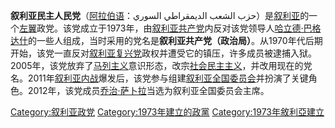 '''叙利亚民主人民党'''（[[阿拉伯语|阿拉伯语]]：حزب الشعب الديمقراطي السوري）是[[叙利亚|叙利亚]]的一个[[左翼|左翼]]政党。该党成立于1973年，由[[叙利亚共产党|叙利亚共产党]]内反对该党领导人[[哈立德·巴格达什|哈立德·巴格达什]]的一些人组成，当时采用的党名是'''叙利亚共产党（政治局）'''。从1970年代后期开始，该党一直反对[[叙利亚复兴党|叙利亚复兴党]]政权并遭受它的镇压，许多成员被逮捕入狱。2005年，该党放弃了[[马列主义|马列主义]]意识形态，改宗[[社会民主主义|社会民主主义]]，并改用现在的党名。2011年[[叙利亚内战|叙利亚内战]]爆发后，该党参与组建[[叙利亚全国委员会|叙利亚全国委员会]]并扮演了关键角色。2012年，该党成员[[乔治·萨卜拉|乔治·萨卜拉]]当选为叙利亚全国委员会主席。

{{叙利亚政党}}
[[Category:叙利亚政党|Category:叙利亚政党]]
[[Category:1973年建立的政黨|Category:1973年建立的政黨]]
[[Category:1973年敘利亞建立|Category:1973年敘利亞建立]]